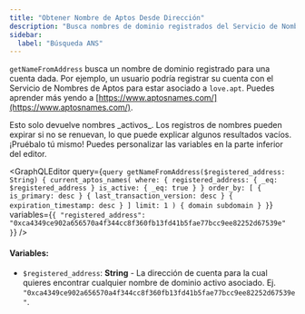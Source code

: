 ```yaml
---
title: "Obtener Nombre de Aptos Desde Dirección"
description: "Busca nombres de dominio registrados del Servicio de Nombres de Aptos (ANS) para direcciones de cuentas con funcionalidad de búsqueda inversa de dominios"
sidebar:
  label: "Búsqueda ANS"
---
```




`getNameFromAddress` busca un nombre de dominio registrado para una cuenta dada. Por ejemplo, un usuario podría registrar su cuenta con el Servicio de Nombres de Aptos para estar asociado a `love.apt`. Puedes aprender más yendo a [https://www.aptosnames.com/](https://www.aptosnames.com/).

<Aside type="caution">
  Esto solo devuelve nombres _activos_. Los registros de nombres pueden expirar si no se renuevan, lo que puede explicar algunos resultados vacíos.
</Aside>

<Aside type="note">
  ¡Pruébalo tú mismo! Puedes personalizar las variables en la parte inferior del editor.
</Aside>

<GraphQLEditor
  query={`query getNameFromAddress($registered_address: String) {
  current_aptos_names(
    where: {
      registered_address: { _eq: $registered_address }
      is_active: { _eq: true }
    }
    order_by: [
      { is_primary: desc }
      { last_transaction_version: desc }
      { expiration_timestamp: desc }
    ]
    limit: 1
  ) {
    domain
    subdomain
  }
}`}
  variables={`{
  "registered_address": "0xca4349ce902a656570a4f344cc8f360fb13fd41b5fae77bcc9ee82252d67539e"
}`}
/>

#### Variables:

- `$registered_address`: **String** - La dirección de cuenta para la cual quieres encontrar cualquier nombre de dominio activo asociado. Ej. `"0xca4349ce902a656570a4f344cc8f360fb13fd41b5fae77bcc9ee82252d67539e"`.
